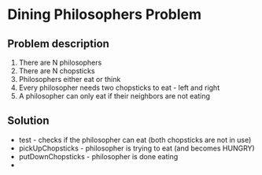 # Dining Philosophers Problem

## Problem description

1. There are N philosophers
2. There are N chopsticks
3. Philosophers either eat or think
4. Every philosopher needs two chopsticks to eat - left and right
5. A philosopher can only eat if their neighbors are not eating

## Solution

- test - checks if the philosopher can eat (both chopsticks are not in use)
- pickUpChopsticks - philosopher is trying to eat (and becomes HUNGRY)
- putDownChopsticks - philosopher is done eating
-
